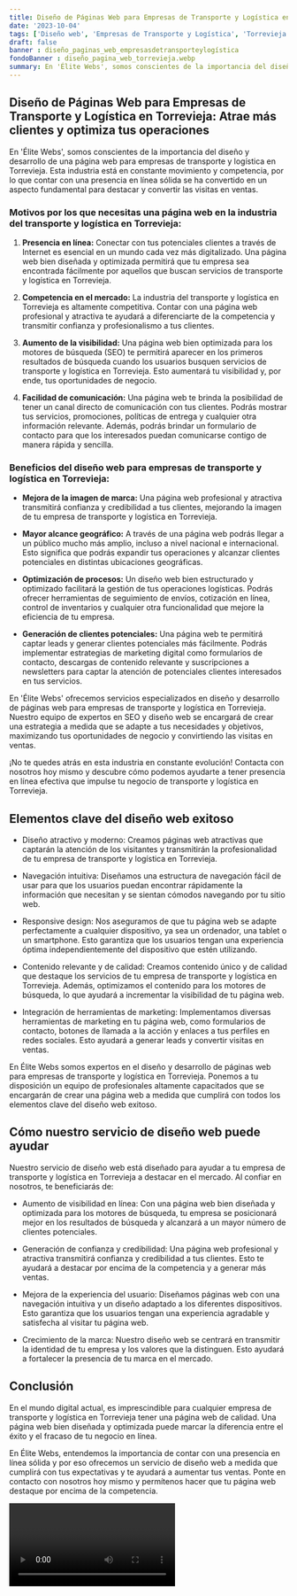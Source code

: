 ```yaml
---
title: Diseño de Páginas Web para Empresas de Transporte y Logística en Torrevieja
date: '2023-10-04'
tags: ['Diseño web', 'Empresas de Transporte y Logística', 'Torrevieja']
draft: false
banner : diseño_paginas_web_empresasdetransporteylogística
fondoBanner : diseño_pagina_web_torrevieja.webp
summary: En 'Élite Webs', somos conscientes de la importancia del diseño y desarrollo de una página web para empresas de transporte y logística en Torrevieja. Esta industria está en constante movimiento y competencia, por lo que contar con una presencia en línea sólida se ha convertido en un aspecto fundamental para destacar y convertir las visitas en ventas.
---
```


## Diseño de Páginas Web para Empresas de Transporte y Logística en Torrevieja: Atrae más clientes y optimiza tus operaciones

En 'Élite Webs', somos conscientes de la importancia del diseño y desarrollo de una página web para empresas de transporte y logística en Torrevieja. Esta industria está en constante movimiento y competencia, por lo que contar con una presencia en línea sólida se ha convertido en un aspecto fundamental para destacar y convertir las visitas en ventas.

### Motivos por los que necesitas una página web en la industria del transporte y logística en Torrevieja:

1. **Presencia en línea:**
Conectar con tus potenciales clientes a través de Internet es esencial en un mundo cada vez más digitalizado. Una página web bien diseñada y optimizada permitirá que tu empresa sea encontrada fácilmente por aquellos que buscan servicios de transporte y logística en Torrevieja.

2. **Competencia en el mercado:**
La industria del transporte y logística en Torrevieja es altamente competitiva. Contar con una página web profesional y atractiva te ayudará a diferenciarte de la competencia y transmitir confianza y profesionalismo a tus clientes.

3. **Aumento de la visibilidad:**
Una página web bien optimizada para los motores de búsqueda (SEO) te permitirá aparecer en los primeros resultados de búsqueda cuando los usuarios busquen servicios de transporte y logística en Torrevieja. Esto aumentará tu visibilidad y, por ende, tus oportunidades de negocio.

4. **Facilidad de comunicación:**
Una página web te brinda la posibilidad de tener un canal directo de comunicación con tus clientes. Podrás mostrar tus servicios, promociones, políticas de entrega y cualquier otra información relevante. Además, podrás brindar un formulario de contacto para que los interesados puedan comunicarse contigo de manera rápida y sencilla.

### Beneficios del diseño web para empresas de transporte y logística en Torrevieja:

- **Mejora de la imagen de marca:** Una página web profesional y atractiva transmitirá confianza y credibilidad a tus clientes, mejorando la imagen de tu empresa de transporte y logística en Torrevieja.

- **Mayor alcance geográfico:** A través de una página web podrás llegar a un público mucho más amplio, incluso a nivel nacional e internacional. Esto significa que podrás expandir tus operaciones y alcanzar clientes potenciales en distintas ubicaciones geográficas.

- **Optimización de procesos:** Un diseño web bien estructurado y optimizado facilitará la gestión de tus operaciones logísticas. Podrás ofrecer herramientas de seguimiento de envíos, cotización en línea, control de inventarios y cualquier otra funcionalidad que mejore la eficiencia de tu empresa.

- **Generación de clientes potenciales:** Una página web te permitirá captar leads y generar clientes potenciales más fácilmente. Podrás implementar estrategias de marketing digital como formularios de contacto, descargas de contenido relevante y suscripciones a newsletters para captar la atención de potenciales clientes interesados en tus servicios.

En 'Élite Webs' ofrecemos servicios especializados en diseño y desarrollo de páginas web para empresas de transporte y logística en Torrevieja. Nuestro equipo de expertos en SEO y diseño web se encargará de crear una estrategia a medida que se adapte a tus necesidades y objetivos, maximizando tus oportunidades de negocio y convirtiendo las visitas en ventas.

¡No te quedes atrás en esta industria en constante evolución! Contacta con nosotros hoy mismo y descubre cómo podemos ayudarte a tener presencia en línea efectiva que impulse tu negocio de transporte y logística en Torrevieja.

<GifSeo />

<Cta />

## Elementos clave del diseño web exitoso

- Diseño atractivo y moderno: Creamos páginas web atractivas que captarán la atención de los visitantes y transmitirán la profesionalidad de tu empresa de transporte y logística en Torrevieja.

- Navegación intuitiva: Diseñamos una estructura de navegación fácil de usar para que los usuarios puedan encontrar rápidamente la información que necesitan y se sientan cómodos navegando por tu sitio web.

- Responsive design: Nos aseguramos de que tu página web se adapte perfectamente a cualquier dispositivo, ya sea un ordenador, una tablet o un smartphone. Esto garantiza que los usuarios tengan una experiencia óptima independientemente del dispositivo que estén utilizando.

- Contenido relevante y de calidad: Creamos contenido único y de calidad que destaque los servicios de tu empresa de transporte y logística en Torrevieja. Además, optimizamos el contenido para los motores de búsqueda, lo que ayudará a incrementar la visibilidad de tu página web.

- Integración de herramientas de marketing: Implementamos diversas herramientas de marketing en tu página web, como formularios de contacto, botones de llamada a la acción y enlaces a tus perfiles en redes sociales. Esto ayudará a generar leads y convertir visitas en ventas.

En Élite Webs somos expertos en el diseño y desarrollo de páginas web para empresas de transporte y logística en Torrevieja. Ponemos a tu disposición un equipo de profesionales altamente capacitados que se encargarán de crear una página web a medida que cumplirá con todos los elementos clave del diseño web exitoso.

## Cómo nuestro servicio de diseño web puede ayudar

Nuestro servicio de diseño web está diseñado para ayudar a tu empresa de transporte y logística en Torrevieja a destacar en el mercado. Al confiar en nosotros, te beneficiarás de:

- Aumento de visibilidad en línea: Con una página web bien diseñada y optimizada para los motores de búsqueda, tu empresa se posicionará mejor en los resultados de búsqueda y alcanzará a un mayor número de clientes potenciales.

- Generación de confianza y credibilidad: Una página web profesional y atractiva transmitirá confianza y credibilidad a tus clientes. Esto te ayudará a destacar por encima de la competencia y a generar más ventas.

- Mejora de la experiencia del usuario: Diseñamos páginas web con una navegación intuitiva y un diseño adaptado a los diferentes dispositivos. Esto garantiza que los usuarios tengan una experiencia agradable y satisfecha al visitar tu página web.

- Crecimiento de la marca: Nuestro diseño web se centrará en transmitir la identidad de tu empresa y los valores que la distinguen. Esto ayudará a fortalecer la presencia de tu marca en el mercado.

## Conclusión

En el mundo digital actual, es imprescindible para cualquier empresa de transporte y logística en Torrevieja tener una página web de calidad. Una página web bien diseñada y optimizada puede marcar la diferencia entre el éxito y el fracaso de tu negocio en línea.

En Élite Webs, entendemos la importancia de contar con una presencia en línea sólida y por eso ofrecemos un servicio de diseño web a medida que cumplirá con tus expectativas y te ayudará a aumentar tus ventas. Ponte en contacto con nosotros hoy mismo y permítenos hacer que tu página web destaque por encima de la competencia.

<Video />

<CtaBot job='Empresas de Transporte y Logística' city='Torrevieja'/>

<Gmaps query='Torrevieja+españa+maps' />